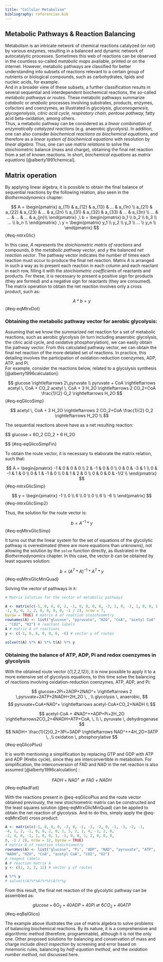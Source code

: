 ```yaml
---
title: "Cellular Metabolism"
bibliography: referencias.bib
---
```


## Metabolic Pathways & Reaction Balancing

<!-- - allosteric enzyme -->

<!-- - deltaG variation, perhaps -->

<!-- - data analysis 2 (treatment statistics2) -->

<!-- balancing electrochemical reactions -->

<!-- differential equations and biochemical reaction networks -->

<!-- balancing metabolic cells -->

| Metabolism is an intricate network of chemical reactions catalyzed (or not) by various enzymes, resulting in a balanced and dynamic network of autocatalytic processes. Sometimes this web of reactions can be observed in the countless so-called *metabolic maps* available, printed or on the internet. However, metabolic pathways are classified for better understanding into subsets of reactions relevant to a certain group of nutrients or biological compounds, such as carbohydrates, lipids and nucleic acids, for example.
| And in a broader view of these subsets, a further classification results in several sequential and interdependent biochemical reactions, the so-called *metabolic pathways or routes*. These metabolic pathways summarize *catabolic* or *anabolic* processes involving substrates, products, enzymes, cofactors and coenzymes, as illustrated in *glycolysis, gluconeogenesis, glycogenolysis, citric acid cycle, respiratory chain, pentose pathway, *fatty acid beta-oxidation, among others.
| Thus, a metabolic pathway can be considered as a *linear combination of enzymatically catalyzed reactions* (e.g. anaerobic glycolysis). In addition, one can also consider *biochemical reactions as biochemical equations*, and therefore as a *linear system of biochemical equations* with resolution by *linear algebra*. Thus, one can use *matrix relations* to solve the stoichiometric balance (mass and charge), obtaining the final net reaction from a set of known reactions. In short, *biochemical equations* as *matrix equations* [@alberty1991chemical].

## Matrix operation

| By applying linear algebra, it is possible to obtain the final balance of sequential reactions by the following relation, also seen in the *Biothermodynamics* chapter:

$$
A =
\begin{pmatrix}
a_{11} & a_{12} & a_{13} & ... & a_{1n} \\
a_{21} & a_{22} & a_{23} & ... & a_{2n} \\
a_{31} & a_{32} & a_{33} & ... & a_{3n} \\
... & ... & ... & ... & a_{jn}\\
\end{pmatrix} ,\
b =
\begin{pmatrix}
b_1 \\
b_2 \\
b_3 \\
... \\
b_n \\
\end{pmatrix} ,\
y =
\begin{pmatrix}
y_1 \\
y_2 \\
y_3 \\
... \\
y_n \\
\end{pmatrix}
$$ {#eq-mtrxGlic}

| In this case, *A* represents the *stoichiometric matrix of reactions* and compounds, *b* the *metabolic pathway vector*, and *y* the balanced *net reaction vector*. The pathway vector indicates the number of times each reaction must occur to produce the final net reaction. Matrix *A* is arranged in such a way as to present each reaction in each column and each reactant in each row, filling it with the *stoichiometric coefficients* of reactants and products. For these, it is necessary to present a positive sign for products (they are formed) and a negative sign for reactants (they are consumed).
| The matrix operation to obtain the net reaction involves only a cross product, such as:

$$
A * b = y
$$ {#eq-eqMtrxDot}

### Obtaining the metabolic pathway vector for aerobic glycolysis:

| Assuming that we know the summarized net reaction for a set of metabolic reactions, such as aerobic glycolysis (in turn including anaerobic glycolysis, the citric acid cycle, and oxidative phosphorylation), we can easily obtain the pathway vector. From this calculated pathway vector, we can obtain the final net reaction of the more detailed set of reactions. In practice, this detailing involves the participation of oxidation-reduction coenzymes, ADP, ATP, and Pi.

| For example, consider the reactions below, related to a glycolysis synthesis [@alberty1996calculation]:

$$
glucose \rightleftarrows 2\,pyruvate \\
pyruvate + CoA \rightleftarrows acetyl \, CoA + CO_2
acetyl \, CoA + 3 H_2O
\rightleftarrows 2 CO_2+CoA
\frac{1}{2} O_2 \rightleftarrows H_2O
$$ {#eq-eqGlicoSimp}

$$
acetyl \, CoA + 3 H_2O
\rightleftarrows 2 CO_2+CoA
\frac{1}{2} O_2 \rightleftarrows H_2O \\
$$

| The sequential reactions above have as a net resulting reaction:

$$
glucose + 6O_2 \rightleftarrows 6 CO_2 + 6 H_2O

$$ {#eq-eqGlicoSimpFin}

| To obtain the route vector, it is necessary to elaborate the matrix relation, such that:

$$
A =
\begin{pmatrix}
-1 & 0 & 0 & 0 \\
2 & -1 & 0 & 0 \\
0 & 0 & -3 & 1 \\
0 & -1 & 1 & 0 \\
0 & 1 & -1 & 0 \\
0 & 1 & 2 & 0 \\
0 & 0 & 0 & -1/2 \\
\end{pmatrix}
$$ {#eq-mtrxGlicSimp}

$$
y =
\begin{pmatrix}
-1 \\
0 \\
6 \\
0 \\
0 \\
6 \\
-6 \\
\end{pmatrix}
$$ {#eq-mtrxGlicSimp2}

| Thus, the solution for the route vector is:

$$
b = A^{-1} * y
$$ {#eq-eqMtrxGlicSimp}

| It turns out that the linear system for the set of equations of the glycolytic pathway is overestimated (there are more equations than unknowns), not allowing the solution by the `solve` function directly, as illustrated in the *Biothermodynamics* chapter. In this case, the vector *b* can be obtained by least squares solution:

$$
b = (A^{T}*A)^{-1}*A^T * y
$$ {#eq-eqMtrxGlicMinQuad}

| Solving the vector of pathways in `R`:

```r

# Matrix solution for the vector of metabolic pathways

A <- matrix(c(-1, 0, 0, 0, 2, -1, 0, 0, 0, 0, -3, 1, 0, -1, 1, 0, 0, 1,
-1, 0, 0, 1, 2, 0, 0, 0, 0, -1 / 2), nrow = 7,
byrow = TRUE) # matrix A of reaction stoichiometry
rownames(A) <- list("glucose", "pyruvate", "H2O", "CoA", "acetyl CoA"
, "CO2", "O2") # reactant labels
A # matrix A of reactions
y <- c(-1, 0, 6, 0, 0, 6, -6) # vector y of routes

solve(t(A) %*% A) %*% t(A) %*% y
```

### Obtaining the balance of ATP, ADP, Pi and redox coenzymes in glycolysis

| With the obtained route vector (*{1,2,2,12}*), it is now possible to apply it to a more extensive set of glycolysis equations, to this time solve the balancing of reactions involving oxidation-reduction coenzymes, ATP, ADP, and Pi:

$$
glucose+2Pi+2ADP+2NAD^+ \rightleftarrows 2 \,pyruvate+2ATP+2NADH+2H_2O \, , \\
glycolysis \, anaerobic,
$$
$$
pyruvate+CoA+NAD^+ \rightleftarrows acetyl-CoA+CO_2+NADH \\
$$

$$
acetyl-CoA + 4NAD^++ADP+Pi+2H_2O \rightleftarrows2CO_2+4NADH+ATP+CoA, \,
\\
\, pyruvate \, dehydrogenase
$$
$$
NADH+ \frac{1}{2}O_2+3Pi+3ADP \rightleftarrows NAD^++4H_2O+3ATP \, ,\\
oxidation \, phosphorylative
$$ {#eq-eqGlicoPlus}

| It is worth mentioning a simplification by replacing GTP and GDP with ATP and ADP (Krebs cycle), since they are interconvertible in metabolism. For simplification, the interconversion of FAD and NAD in the net reaction is also assumed [@alberty1996calculation] :

$$
FADH + NAD^+ \rightleftarrows FAD + NADH
$$ {#eq-eqNadFad}

| With the reactions present in @eq-eqGlicoPlus and the route vector obtained previously, the new stoichiometric matrix can be constructed and the least squares solution (@eq-eqMtrxGlicMinQuad) can be applied to obtain the net reaction of glycolysis. And to do this, simply apply the @eq-eqMtrxDot) cross product:

```r
A <- matrix(c(-1, 0, 0, 0, -2, 0, -1, -3, -2, 0, -1, -3, -2, -1,
-4, 1, 2, -1, 0, 0, 2, 0, 1, 3, 2, 1, 4, -1, 2, 0,
-2, 4, 0, -1, 1, 0, 0, 1, -1, 0, 0, 1, 2, 0, 0, 0,
0, -1 / 2), nrow = 12, byrow = TRUE)
# matrix A of reaction stoichiometry
rownames(A) <- list("glucose", "Pi", "ADP", "NAD", "pyruvate", "ATP",
"NADH", "H2O", "CoA", "acetyl CoA", "CO2", "O2")
# reagent labels
A # reaction matrix A
y <- c(1, 2, 2, 12) # vector y of routes

A %*% y
# solve(t(A)%*%A)%*%t(A)%*%y
```

| From this result, the final net reaction of the glycolytic pathway can be assembled as:

$$
glucose + 6O_2 + 40 ADP + 40 Pi \rightleftarrows 6CO_2+ 40ATP
$$ {#eq-eqBalGlico}

| The example above illustrates the use of matrix algebra to solve problems of balancing biochemical reactions. By its nature, it is a comprehensive and algorithmic method (therefore, programmable), although it is not the only one. Other proposed solutions for balancing and conservation of mass and charge include *direct inspection* by screening and error based on mnemonic rules, balancing by *half-equation method*, and the *oxidation number method*, not discussed here.